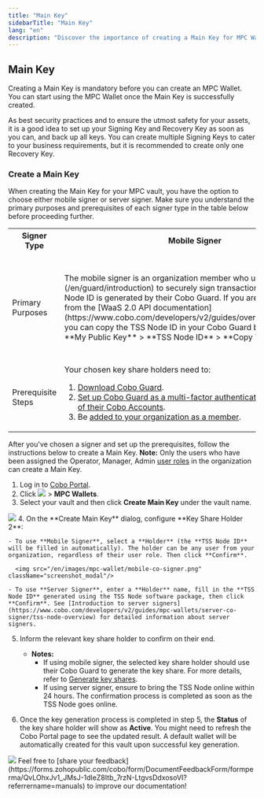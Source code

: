```yaml
---
title: "Main Key"
sidebarTitle: "Main Key"
lang: "en"
description: "Discover the importance of creating a Main Key for MPC Wallets and best practices for security."
---
```


## Main Key
Creating a Main Key is mandatory before you can create an MPC Wallet. You can start using the MPC Wallet once the Main Key is successfully created. 

As best security practices and to ensure the utmost safety for your assets, it is a good idea to set up your Signing Key and Recovery Key as soon as you can, and back up all keys. You can create multiple Signing Keys to cater to your business requirements, but it is recommended to create only one Recovery Key.

### Create a Main Key <a id="create-a-main-group"></a>
When creating the Main Key for your MPC vault, you have the option to choose either mobile signer or server signer. Make sure you understand the primary purposes and prerequisites of each signer type in the table below before proceeding further.

<a id="signer-type"></a>
<table class="six-columns">
  <tr>
    <th>Signer Type</th>
    <th>Mobile Signer</th>
    <th>Server Signer</th>
  </tr>
  <tr>
    <td>Primary Purposes</td>
    <td>
      The mobile signer is an organization member who uses [Cobo Guard](/en/guard/introduction) to securely sign transactions. Their TSS Node ID is generated by their Cobo Guard. <Note>If you are directed here from the [WaaS 2.0 API documentation](https://www.cobo.com/developers/v2/guides/overview/introduction), you can copy the TSS Node ID in your Cobo Guard by tapping <img src="/en/images/cobo-guard/common/icon_menu.svg" className="icon"></img> > <img src="/en/images/cobo-guard/common/icon_key.svg" className="icon"></img> **My Public Key** > **TSS Node ID** > **Copy TSS Node ID**.</Note>
    </td>
    <td>
      The server signer is a server node that utilizes the TSS Node package to automatically sign transactions. Its TSS Node ID is generated using the provided TSS Node software package and must be done before setting up the wallet. See [Introduction to server signers](https://www.cobo.com/developers/v2/guides/mpc-wallets/server-co-signer/tss-node-overview) for detailed information about server signers.<Info>For high-frequency transactions, we recommend using a server signer for automated signing. </Info>
    </td>
  </tr>
  <tr>
    <td>Prerequisite Steps</td>
    <td>
      Your chosen key share holders need to:
      <ol>
        <li><a href="/en/guard/download">Download Cobo Guard</a>.</li>
        <li><a href="/en/accounts/set-up-mfa#set-up-cobo-guard">Set up Cobo Guard as a multi-factor authentication (MFA) method of their Cobo Accounts</a>.</li>
        <li>Be <a href="/en/portal/organization/manage-members">added to your organization as a member</a>.</li>
      </ol>
    </td>
    <td>
      Your chosen key share holders need to provide you with their generated TSS Node ID.
    </td>
  </tr>
</table>

After you've chosen a signer and set up the prerequisites, follow the instructions below to create a Main Key. **Note:** Only the users who have been assigned the Operator, Manager, Admin [user roles](/en/portal/organization/roles-and-permissions) in the organization can create a Main Key.

1. Log in to [Cobo Portal](https://portal.cobo.com/login).
2. Click <img src="/en/images/mpc-wallet/wallets-icon.svg" className="icon"></img> > **MPC Wallets**.
3. Select your vault and then click **Create Main Key** under the vault name.
<img src="/en/images/mpc-wallet/create-main-key-group.png" className="screenshot_full_screen"/>
4. On the **Create Main Key** dialog, configure **Key Share Holder 2**: <a id="on-the-create-main-group-dialog"></a>

    - To use **Mobile Signer**, select a **Holder** (the **TSS Node ID** will be filled in automatically). The holder can be any user from your organization, regardless of their user role. Then click **Confirm**.

      <img src="/en/images/mpc-wallet/mobile-co-signer.png" className="screenshot_modal"/>

    - To use **Server Signer**, enter a **Holder** name, fill in the **TSS Node ID** generated using the TSS Node software package, then click **Confirm**. See [Introduction to server signers](https://www.cobo.com/developers/v2/guides/mpc-wallets/server-co-signer/tss-node-overview) for detailed information about server signers.

5. Inform the relevant key share holder to confirm on their end.
    - **Notes:**
        - If using mobile signer, the selected key share holder should use their Cobo Guard to generate the key share. For more details, refer to [Generate key shares](/en/guard/generate-and-back-up-key-shares#generate-key-shares).
        - If using server signer, ensure to bring the TSS Node online within 24 hours. The confirmation process is completed as soon as the TSS Node goes online.

6. Once the key generation process is completed in step 5, the **Status** of the key share holder will show as **Active**.
 <Info>You might need to refresh the Cobo Portal page to see the updated result.</Info>
 <Info>A default wallet will be automatically created for this vault upon successful key generation.</Info>
<img src="/en/images/mpc-wallet/main-group-active.png" className="screenshot_modal"/>
<Tip>Feel free to [share your feedback](https://forms.zohopublic.com/cobo/form/DocumentFeedbackForm/formperma/QvLOhxJv1_JMsJ-1dleZ8Itb_7rzN-LtgvsDdxosoVI?referrername=manuals) to improve our documentation!</Tip>